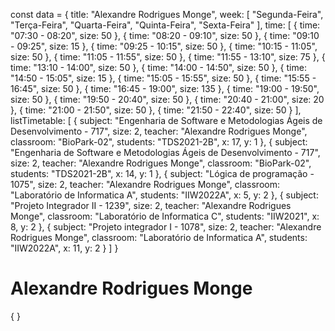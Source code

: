 const data = {
  title: "Alexandre Rodrigues Monge",
  week: [
    "Segunda-Feira",
    "Terça-Feira",
    "Quarta-Feira",
    "Quinta-Feira",
    "Sexta-Feira"
  ],
  time: [
    {
      time: "07:30 - 08:20",
      size: 50
    },
    {
      time: "08:20 - 09:10",
      size: 50
    },
    {
      time: "09:10 - 09:25",
      size: 15
    },
    {
      time: "09:25 - 10:15",
      size: 50
    },
    {
      time: "10:15 - 11:05",
      size: 50
    },
    {
      time: "11:05 - 11:55",
      size: 50
    },
    {
      time: "11:55 - 13:10",
      size: 75
    },
    {
      time: "13:10 - 14:00",
      size: 50
    },
    {
      time: "14:00 - 14:50",
      size: 50
    },
    {
      time: "14:50 - 15:05",
      size: 15
    },
    {
      time: "15:05 - 15:55",
      size: 50
    },
    {
      time: "15:55 - 16:45",
      size: 50
    },
    {
      time: "16:45 - 19:00",
      size: 135
    },
    {
      time: "19:00 - 19:50",
      size: 50
    },
    {
      time: "19:50 - 20:40",
      size: 50
    },
    {
      time: "20:40 - 21:00",
      size: 20
    },
    {
      time: "21:00 - 21:50",
      size: 50
    },
    {
      time: "21:50 - 22:40",
      size: 50
    }
  ],
  listTimetable: [
    {
      subject: "Engenharia de Software e Metodologias Ágeis de Desenvolvimento - 717",
      size: 2,
      teacher: "Alexandre Rodrigues Monge",
      classroom: "BioPark-02",
      students: "TDS2021-2B",
      x: 17,
      y: 1
    },
    {
      subject: "Engenharia de Software e Metodologias Ágeis de Desenvolvimento - 717",
      size: 2,
      teacher: "Alexandre Rodrigues Monge",
      classroom: "BioPark-02",
      students: "TDS2021-2B",
      x: 14,
      y: 1
    },
    {
      subject: "Lógica de programação - 1075",
      size: 2,
      teacher: "Alexandre Rodrigues Monge",
      classroom: "Laboratório de Informatica A",
      students: "IIW2022A",
      x: 5,
      y: 2
    },
    {
      subject: "Projeto Integrador II - 1239",
      size: 2,
      teacher: "Alexandre Rodrigues Monge",
      classroom: "Laboratório de Informatica C",
      students: "IIW2021",
      x: 8,
      y: 2
    },
    {
      subject: "Projeto integrador I - 1078",
      size: 2,
      teacher: "Alexandre Rodrigues Monge",
      classroom: "Laboratório de Informatica A",
      students: "IIW2022A",
      x: 11,
      y: 2
    }
  ]
}

# Alexandre Rodrigues Monge

<div>
    {
        <Grid
            title={data.title}
            weekDays={data.week}
            time={data.time}
            listClasses={data.listTimetable}
        />
    }
</div>
